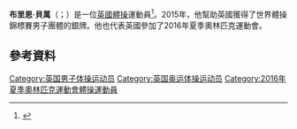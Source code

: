 {{expand|time=2015-11-22T03:16:50+00:00}}
'''布里恩·貝萬'''（{{lang-en|Brinn Bevan}}；{{bd|1997年|6月16日|||catIdx=B}}）是一位[[英國|英國]][[體操|體操]]運動員<ref>{{cite web|url= https://www.british-gymnastics.org/gymnast-profiles/111590/brinn-bevan|title= Brinn Bevan profile|website= British gymnastics|accessdate= 28 October 2015|archive-date= 2016-02-12|archive-url= https://web.archive.org/web/20160212004138/https://www.british-gymnastics.org/gymnast-profiles/111590/brinn-bevan|dead-url= no}}</ref>。2015年，他幫助英國獲得了世界體操錦標賽男子團體的銀牌。他也代表英國參加了2016年夏季奧林匹克運動會。

==參考資料==
{{Reflist}}
{{DEFAULTSORT:Bevan, Brinn}}
[[Category:英国男子体操运动员|Category:英国男子体操运动员]]
[[Category:英国奥运体操运动员|Category:英国奥运体操运动员]]
[[Category:2016年夏季奧林匹克運動會體操運動員|Category:2016年夏季奧林匹克運動會體操運動員]]